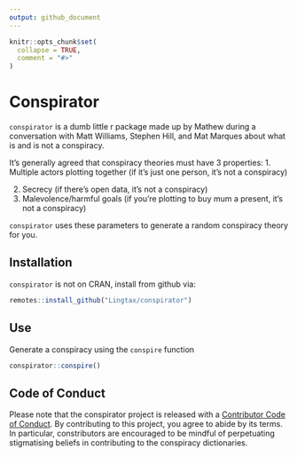 ```yaml
---
output: github_document
---
```


<!-- README.md is generated from README.Rmd. Please edit that file -->

```r
knitr::opts_chunk$set(
  collapse = TRUE,
  comment = "#>"
)
```

# Conspirator

<!-- badges: start -->
<!-- badges: end -->

`conspirator` is a dumb little r package made up by Mathew during a conversation with Matt Williams, Stephen Hill, and Mat Marques about what is and is not a conspiracy. 

It's generally agreed that conspiracy theories must have 3 properties:
1. Multiple actors plotting together (if it's just one person, it's not a conspiracy)

2. Secrecy (if there's open data, it's not a conspiracy)
3. Malevolence/harmful goals (if you're plotting to buy mum a present, it's not a conspiracy)

`conspirator` uses these parameters to generate a random conspiracy theory for you. 

## Installation

`conspirator` is not on CRAN, install from github via:

```r
remotes::install_github("Lingtax/conspirator")
```

## Use

Generate a conspiracy using the `conspire` function

```r
conspirator::conspire()
```

## Code of Conduct
  
Please note that the conspirator project is released with a [Contributor Code of Conduct](https://contributor-covenant.org/version/2/0/CODE_OF_CONDUCT.html). By contributing to this project, you agree to abide by its terms. In particular, constributors are encouraged to be mindful of perpetuating stigmatising beliefs in contributing to the conspiracy dictionaries.  
